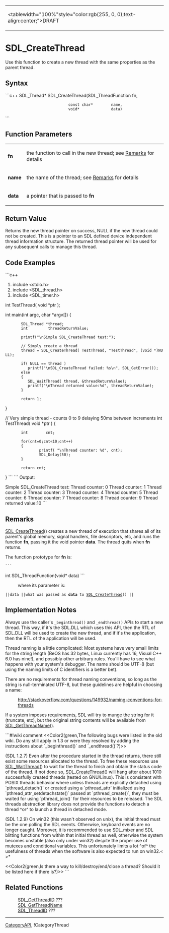 <!-- pragma section-numbers off -->
<!-- pragma camelcase off -->
{|
|<tablewidth="100%"style="color:rgb(255, 0, 0);text-align:center;">DRAFT 
|}


= SDL_CreateThread =
Use this function to create a new thread with the same properties as the parent thread.


== Syntax ==
```c++
SDL_Thread* SDL_CreateThread(SDL_ThreadFunction fn,
                             const char*        name,
                             void*              data)
```
== Function Parameters ==
{|
|'''fn''' 
|the function to call in the new thread; see [[#Remarks|Remarks]] for details 
|-
|'''name''' 
|the name of the thread; see [[#name|Remarks]] for details 
|-
|'''data''' 
|a pointer that is passed to '''fn''' 
|}


== Return Value ==
Returns the new thread pointer on success, NULL if the new thread could not be created. This is a pointer to an SDL defined device independent thread information structure. The returned thread pointer will be used for any subsequent calls to manage this thread.

== Code Examples ==
```c++
#include <stdio.h>
#include <SDL_thread.h>
#include <SDL_timer.h>

int TestThread( void *ptr );

int main(int argc, char *argv[])
{
        SDL_Thread *thread;
        int         threadReturnValue;

        printf("\nSimple SDL_CreateThread test:");

        // Simply create a thread
        thread = SDL_CreateThread( TestThread, "TestThread", (void *)NULL);

        if( NULL == thread )
           printf("\nSDL_CreateThread failed: %s\n", SDL_GetError());
        else
        {
           SDL_WaitThread( thread, &threadReturnValue);
           printf("\nThread returned value:%d", threadReturnValue);
        }

        return 1;
}

// Very simple thread - counts 0 to 9 delaying 50ms between increments
int TestThread( void *ptr )
{
        int        cnt;

        for(cnt=0;cnt<10;cnt++)
        {
                printf( "\nThread counter: %d", cnt);
                SDL_Delay(50);
        }

        return cnt;
}
```
```
Output:

Simple SDL_CreateThread test:
Thread counter: 0
Thread counter: 1
Thread counter: 2
Thread counter: 3
Thread counter: 4
Thread counter: 5
Thread counter: 6
Thread counter: 7
Thread counter: 8
Thread counter: 9
Thread returned value:10
```
== Remarks ==
[[SDL_CreateThread]]() creates a new thread of execution that shares all of its parent's global memory, signal handlers, file descriptors, etc, and runs the function '''fn''', passing it the void pointer '''data'''.  The thread quits when '''fn''' returns.

The function prototype for '''fn''' is:

 ```
int SDL_ThreadFunction(void* data)
```
: where its parameter is:
 ||<code>data</code> ||what was passed as '''data''' to [[SDL_CreateThread]]() ||



== Implementation Notes ==
Always use the caller's <code>_beginthread()</code> and <code>_endthread()</code> APIs to start a new thread. This way, if it's the SDL.DLL which uses this API, then the RTL of SDL.DLL will be used to create the new thread, and if it's the application, then the RTL of the application will be used.   <!-- This information is also listed on the main Category page in more detail but it seems relevant to list at least some of it here as well.  Should the header be referenced as a link for more information? -->

<!-- Is the int that is returned equivalent to the thread ID or is it just an integer to indicate success or failure?  Should it be further defined here? -->

<span id="name"></span> Thread naming is a little complicated: Most systems have very small limits for the string length (BeOS has 32 bytes, Linux currently has 16, Visual C++ 6.0 has nine!), and possibly other arbitrary rules. You'll have to see what happens with your system's debugger. The name should be UTF-8 (but using the naming limits of C identifiers is a better bet).

There are no requirements for thread naming conventions, so long as the string is null-terminated UTF-8, but these guidelines are helpful in choosing a name:

: http://stackoverflow.com/questions/149932/naming-conventions-for-threads

If a system imposes requirements, SDL will try to munge the string for it (truncate, etc), but the original string contents will be available from [[SDL_GetThreadName]]().

```#!wiki comment
<<Color2(green,The following bugs were listed in the old wiki. Do any still apply in 1.3 or were they resolved by adding the instructions about `_beginthread()` and `_endthread()`?)>>

(SDL 1.2.7) Even after the procedure started in the thread returns, there still exist some resources allocated to the thread. To free these resources use [[SDL_WaitThread]]() to wait for the thread to finish and obtain the status code of the thread. If not done so, [[SDL_CreateThread]]() will hang after about 1010 successfully created threads (tested on GNU/Linux). This is consistent with POSIX threads behavior where unless threads are explicitly detached using `pthread_detach()` or created using a `pthread_attr` initialized using `pthread_attr_setdetachstate()` passed at `pthread_create()`, they must be waited for using `pthread_join()` for their resources to be released. The SDL threads abstraction library does not provide the functions to detach a thread ^or^ to launch a thread in detached mode.

(SDL 1.2.9) On win32 (this wasn't observed on unix), the initial thread must be the one polling the SDL events. Otherwise, keyboard events are no longer caught. Moreover, it is recommended to use SDL_mixer and SDL blitting functions from within that initial thread as well, otherwise the system becomes unstable (also only under win32) despite the proper use of mutexes and conditional variables. This unfortunately limits a lot ^of^ the usefulness of threads when the software is also expected to run on win32.<<BR>>*

<<Color2(green,Is there a way to kill/destroy/end/close a thread?  Should it be listed here if there is?)>>
```
== Related Functions ==
: [[SDL_GetThreadID]] ???
: [[SDL_GetThreadName]]
: [[SDL_ThreadID]] ???

<!-- . [[SDL_WaitThread]] ??? -->

----
[[CategoryAPI]], !CategoryThread
